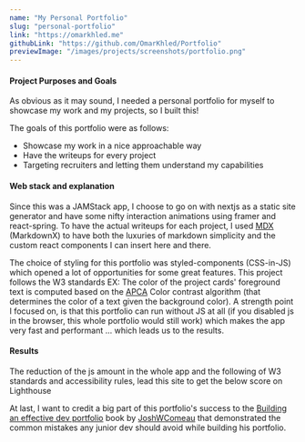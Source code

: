 ```yaml
---
name: "My Personal Portfolio"
slug: "personal-portfolio"
link: "https://omarkhled.me"
githubLink: "https://github.com/OmarKhled/Portfolio"
previewImage: "/images/projects/screenshots/portfolio.png"
---
```


#### Project Purposes and Goals

As obvious as it may sound, I needed a personal portfolio for myself to showcase my work and my projects, so I built this!

The goals of this portfolio were as follows:
* Showcase my work in a nice approachable way
* Have the writeups for every project
* Targeting recruiters and letting them understand my capabilities

#### Web stack and explanation

Since this was a JAMStack app, I choose to go on with nextjs as a static site generator and have some nifty interaction animations using framer and react-spring. To have the actual writeups for each project, I used [MDX](https://mdxjs.com) (MarkdownX) to have both the luxuries of markdown simplicity and the custom react components I can insert here and there.

The choice of styling for this portfolio was styled-components (CSS-in-JS) which opened a lot of opportunities for some great features. This project follows the W3 standards EX: The color of the project cards' foreground text is computed based on the [APCA](https://ruitina.com/apca-accessible-colour-contrast/) Color contrast algorithm (that determines the color of a text given the background color).
A strength point I focused on, is that this portfolio can run without JS at all (if you disabled js in the browser, this whole portfolio would still work) which makes the app very fast and performant ... which leads us to the results.

#### Results

The reduction of the js amount in the whole app and the following of W3 standards and accessibility rules, lead this site to get the below score on Lighthouse

<ImageFrame src="/images/projects/screenshots/portfolio-performance.png" caption="The Performance of omarkhled.me" />

At last, I want to credit a big part of this portfolio's success to the [Building an effective dev portfolio](https://www.joshwcomeau.com/effective-portfolio/) book by [JoshWComeau](https://www.joshwcomeau.com) that demonstrated the common mistakes any junior dev should avoid while building his portfolio.

